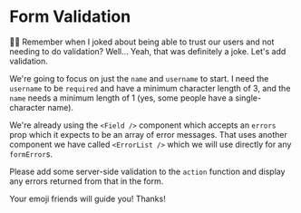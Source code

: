 # Form Validation

👨‍💼 Remember when I joked about being able to trust our users and not needing to
do validation? Well... Yeah, that was definitely a joke. Let's add validation.

We're going to focus on just the `name` and `username` to start. I need the
`username` to be `required` and have a minimum character length of 3, and the
`name` needs a minimum length of 1 (yes, some people have a single-character
name).

We're already using the `<Field />` component which accepts an `errors` prop
which it expects to be an array of error messages. That uses another component
we have called `<ErrorList />` which we will use directly for any `formError`s.

Please add some server-side validation to the `action` function and display any
errors returned from that in the form.

Your emoji friends will guide you! Thanks!
